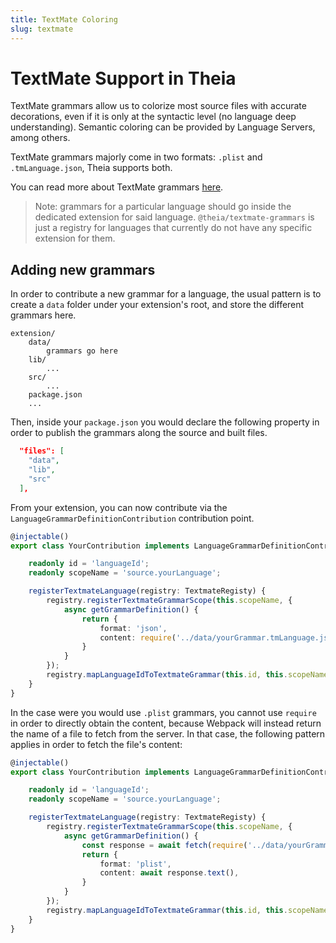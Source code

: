 ```yaml
---
title: TextMate Coloring
slug: textmate
---
```



# TextMate Support in Theia

TextMate grammars allow us to colorize most source files with accurate
decorations, even if it is only at the syntactic level (no language deep
understanding). Semantic coloring can be provided by Language Servers, among
others.

TextMate grammars majorly come in two formats: `.plist` and `.tmLanguage.json`,
Theia supports both.

You can read more about TextMate grammars
[here](https://macromates.com/manual/en/language_grammars).

> Note: grammars for a particular language should go inside the dedicated
> extension for said language. `@theia/textmate-grammars` is just a registry for
> languages that currently do not have any specific extension for them.

## Adding new grammars

In order to contribute a new grammar for a language, the usual pattern is to
create a `data` folder under your extension's root, and store the different
grammars here.

```
extension/
    data/
        grammars go here
    lib/
        ...
    src/
        ...
    package.json
    ...
```

Then, inside your `package.json` you would declare the following property in
order to publish the grammars along the source and built files.

```json
  "files": [
    "data",
    "lib",
    "src"
  ],
```

From your extension, you can now contribute via the
`LanguageGrammarDefinitionContribution` contribution point.

```ts
@injectable()
export class YourContribution implements LanguageGrammarDefinitionContribution {

    readonly id = 'languageId';
    readonly scopeName = 'source.yourLanguage';

    registerTextmateLanguage(registry: TextmateRegisty) {
        registry.registerTextmateGrammarScope(this.scopeName, {
            async getGrammarDefinition() {
                return {
                    format: 'json',
                    content: require('../data/yourGrammar.tmLanguage.json'),
                }
            }
        });
        registry.mapLanguageIdToTextmateGrammar(this.id, this.scopeName);
    }
}
```

In the case were you would use `.plist` grammars, you cannot use `require` in
order to directly obtain the content, because Webpack will instead return the
name of a file to fetch from the server. In that case, the following pattern
applies in order to fetch the file's content:

```ts
@injectable()
export class YourContribution implements LanguageGrammarDefinitionContribution {

    readonly id = 'languageId';
    readonly scopeName = 'source.yourLanguage';

    registerTextmateLanguage(registry: TextmateRegisty) {
        registry.registerTextmateGrammarScope(this.scopeName, {
            async getGrammarDefinition() {
                const response = await fetch(require('../data/yourGrammar.plist'));
                return {
                    format: 'plist',
                    content: await response.text(),
                }
            }
        });
        registry.mapLanguageIdToTextmateGrammar(this.id, this.scopeName);
    }
}
```
<DocArrowNavigators prev="language_support" prevTitle="Language Support" next="commands_keybindings" nextTitle="Commands and Keybindings"/>
